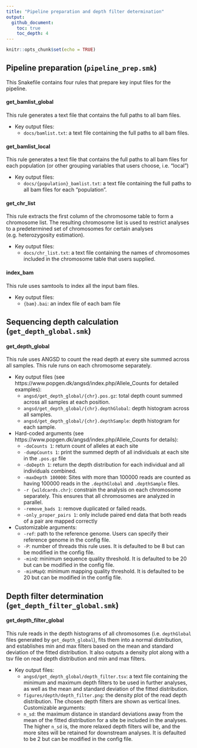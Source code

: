 ```yaml
---
title: "Pipeline preparation and depth filter determination"
output: 
  github_document:
    toc: true
    toc_depth: 4
---
```


```r
knitr::opts_chunk$set(echo = TRUE)
```

## Pipeline preparation  (`pipeline_prep.smk`)

This Snakefile contains four rules that prepare key input files for the pipeline. 

#### get_bamlist_global

This rule generates a text file that contains the full paths to all bam files.

* Key output files:
  * `docs/bamlist.txt`: a text file containing the full paths to all bam files.

#### get_bamlist_local

This rule generates a text file that contains the full paths to all bam files for each population (or other grouping variables that users choose, i.e. “local”) 

* Key output files:
  * `docs/{population}_bamlist.txt`: a text file containing the full paths to all bam files for each “population”.

#### get_chr_list

This rule extracts the first column of the chromosome table to form a chromosome list. The resulting chromosome list is used to restrict analyses to a predetermined set of chromosomes for certain analyses (e.g. heterozygosity estimation).

* Key output files:
  * `docs/chr_list.txt`: a text file containing the names of chromosomes included in the chromosome table that users supplied.

#### index_bam

This rule uses samtools to index all the input bam files.

* Key output files:
  * `{bam}.bai`: an index file of each bam file

## Sequencing depth calculation (`get_depth_global.smk`) 

#### get_depth_global

This rule uses ANGSD to count the read depth at every site summed across all samples. This rule runs on each chromosome separately.

* Key output files (see https://www.popgen.dk/angsd/index.php/Allele_Counts for detailed examples):
  * `angsd/get_depth_global/{chr}.pos.gz`: total depth count summed across all samples at each position. 
  * `angsd/get_depth_global/{chr}.depthGlobal`: depth histogram across all samples.
  * `angsd/get_depth_global/{chr}.depthSample`: depth histogram for each sample.
* Hard-coded arguments (see https://www.popgen.dk/angsd/index.php/Allele_Counts for details):
  * `-doCounts 1`: return count of alleles at each site
  * `-dumpCounts 1`: print the summed depth of all individuals at each site in the `.pos.gz` file
  * `-doDepth 1`: return the depth distribution for each individual and all individuals combined.
  * `-maxDepth 100000`: Sites with more than 100000 reads are counted as having 100000 reads in the `.depthGlobal` and `.depthSample` files.
  * `-r {wildcards.chr}`: constrain the analysis on each chromosome separately. This ensures that all chromosomes are analyzed in parallel.
  * `-remove_bads 1`: remove duplicated or failed reads.
  * `-only_proper_pairs 1`: only include paired end data that both reads of a pair are mapped correctly
* Customizable arguments:
  * `-ref`:  path to the reference genome. Users can specify their reference genome in the config file.
  * `-P`: number of threads this rule uses. It is defaulted to be 8 but can be modified in the config file. 
  * `-minQ`: minimum sequence quality threshold. It is defaulted to be 20 but can be modified in the config file. 
  * `-minMapQ`: minimum mapping quality threshold. It is defaulted to be 20 but can be modified in the config file. 

## Depth filter determination (`get_depth_filter_global.smk`)

#### get_depth_filter_global

This rule reads in the depth histograms of all chromosomes (i.e. `depthGlobal` files generated by `get_depth_global`), fits them into a normal distribution, and establishes min and max filters based on the mean and standard deviation of the fitted distribution. It also outputs a density plot along with a tsv file on read depth distribution and min and max filters.

* Key output files:
  * `angsd/get_depth_global/depth_filter.tsv`: a text file containing the minimum and maximum depth filters to be used in further analyses, as well as the mean and standard deviation of the fitted distribution. 
  * `figures/depth/depth_filter.png`: the density plot of the read depth distribution. The chosen depth filters are shown as vertical lines. 
Customizable arguments:
  * `n_sd`: the maximum distance in standard deviations away from the mean of the fitted distribution for a site be included in the analyses. The higher `n_sd` is, the more relaxed depth filters will be, and the more sites will be retained for downstream analyses. It is defaulted to be 2 but can be modified in the config file. 
